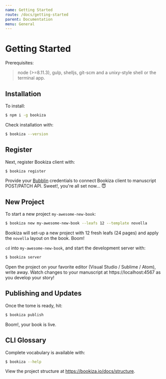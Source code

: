 ```yaml
---
name: Getting Started
route: /docs/getting-started
parent: Documentation
menu: General
---
```


# Getting Started

Prerequisites:

> node (>=8.11.3), gulp, shelljs, git-scm and a unixy-style shell or the terminal app.

## Installation

To install:

```bash
$ npm i -g bookiza
```
Check installation with:

```bash
$ bookiza --version
```

## Register

Next, register Bookiza client with:


```bash
$ bookiza register
```

Provide your [Bubblin](https://bubblin.io) credentials to connect Bookiza client to manuscript POST/PATCH API. Sweet!, you're all set now… 😇

## New Project

To start a new project `my-awesome-new-book`:

```bash
$ bookiza new my-awesome-new-book --leafs 12 --template novella
```

Bookiza will set-up a new project with 12 fresh leafs (24 pages) 
and apply the `novella` layout on the book. Boom! 

`cd` into `my-awesome-new-book`, and start the development server with:

```bash
$ bookiza server
```
Open the project on your favorite editor (Visual Studio / Sublime / Atom), write away.
Watch changes to your manuscript at https://localhost:4567 as you develop your story!

## Publishing and Updates

Once the tome is ready, hit:

```bash
$ bookiza publish
```

Boom!, your book is live.

## CLI Glossary

Complete vocabulary is available with:

```bash
$ bookiza --help
```

View the project structure at https://bookiza.io/docs/structure.
